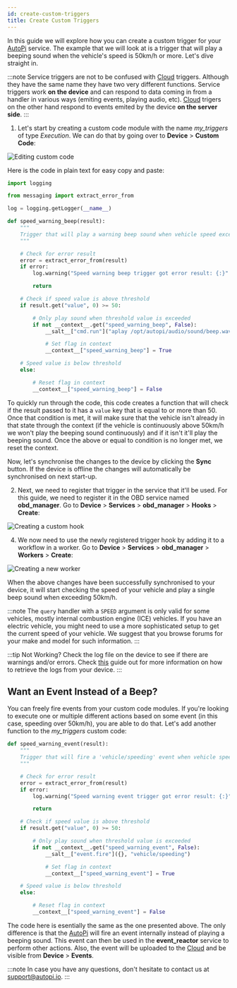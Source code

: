 ```yaml
---
id: create-custom-triggers
title: Create Custom Triggers
---
```


In this guide we will explore how you can create a custom trigger for your [AutoPi](https://www.autopi.io) service. The
example that we will look at is a trigger that will play a beeping sound when the vehicle's speed
is 50km/h or more. Let's dive straight in.

:::note
Service triggers are not to be confused with [Cloud](https://www.autopi.io/software-platform/cloud-management) triggers. Although they have the same name
they have two very different functions. Service triggers work **on the device** and can respond to
data coming in from a handler in various ways (emiting events, playing audio, etc). [Cloud](https://www.autopi.io/software-platform/cloud-management) trigers
on the other hand respond to events emited by the device **on the server side**.
:::

1. Let's start by creating a custom code module with the name *my_triggers* of type *Execution*. We
  can do that by going over to **Device** > **Custom Code**:

  ![Editing custom code](/img/cloud/device_management/services/create_custom_triggers/editing_custom_code.png) 

  Here is the code in plain text for easy copy and paste:

  ```python
  import logging
  
  from messaging import extract_error_from
  
  log = logging.getLogger(__name__)
  
  def speed_warning_beep(result):
      """
      Trigger that will play a warning beep sound when vehicle speed exceeds value of 50.
      """
  
      # Check for error result
      error = extract_error_from(result)
      if error:
          log.warning("Speed warning beep trigger got error result: {:}".format(result))
  
          return
  
      # Check if speed value is above threshold
      if result.get("value", 0) >= 50:
  
          # Only play sound when threshold value is exceeded
          if not __context__.get("speed_warning_beep", False):
              __salt__["cmd.run"]("aplay /opt/autopi/audio/sound/beep.wav")
  
              # Set flag in context
              __context__["speed_warning_beep"] = True
  
      # Speed value is below threshold
      else:
  
          # Reset flag in context
          __context__["speed_warning_beep"] = False
  ```

  To quickly run through the code, this code creates a function that will check if the result
  passed to it has a `value` key that is equal to or more than 50. Once that condition is met, it
  will make sure that the vehicle isn't already in that state through the context (if the vehicle
  is continuously above 50km/h we won't play the beeping sound continuously) and if it isn't it'll
  play the beeping sound. Once the above or equal to condition is no longer met, we reset the
  context.

  Now, let's synchronise the changes to the device by clicking the **Sync** button. If the device
  is offline the changes will automatically be synchronised on next start-up.

2. Next, we need to register that trigger in the service that it'll be used. For this guide, we
  need to register it in the OBD service named **obd_manager**. Go to **Device** > **Services** >
  **obd_manager** > **Hooks** > **Create**:

  ![Creating a custom hook](/img/cloud/device_management/services/create_custom_triggers/creating_a_custom_hook.png) 

4. We now need to use the newly registered trigger hook by adding it to a workflow in a worker.
  Go to **Device** > **Services** > **obd_manager** > **Workers** > **Create**:

  ![Creating a new worker](/img/cloud/device_management/services/create_custom_triggers/creating_a_new_worker.png) 

  When the above changes have been successfully synchronised to your device, it will start checking
  the speed of your vehicle and play a single beep sound when exceeding 50km/h.

  :::note
  The `query` handler with a `SPEED` argument is only valid for some vehicles, mostly internal
  combustion engine (ICE) vehicles. If you have an electric vehicle, you might need to use a more
  sophisticated setup to get the current speed of your vehicle. We suggest that you browse forums
  for your make and model for such information.
  :::

  :::tip Not Working?
  Check the log file on the device to see if there are warnings and/or errors. Check
  [this](/developer_guides/autopi_logs.md) guide out for more information on how to retrieve the logs from your
  device.
  :::

## Want an Event Instead of a Beep?

You can freely fire events from your custom code modules. If you're looking to execute
one or multiple different actions based on some event (in this case, speeding over 50km/h), you
are able to do that. Let's add another function to the *my_triggers* custom code:

```python
def speed_warning_event(result):
    """
    Trigger that will fire a 'vehicle/speeding' event when vehicle speed exceeds value of 50.
    """

    # Check for error result
    error = extract_error_from(result)
    if error:
        log.warning("Speed warning event trigger got error result: {:}".format(result))

        return

    # Check if speed value is above threshold
    if result.get("value", 0) >= 50:

        # Only play sound when threshold value is exceeded
        if not __context__.get("speed_warning_event", False):
            __salt__["event.fire"]({}, "vehicle/speeding")

            # Set flag in context
            __context__["speed_warning_event"] = True

    # Speed value is below threshold
    else:

        # Reset flag in context
        __context__["speed_warning_event"] = False
```

The code here is esentially the same as the one presented above. The only difference is that
the [AutoPi](https://www.autopi.io) will fire an event internally instead of playing a beeping sound. This event can then
be used in the **event_reactor** service to perform other actions. Also, the event will be uploaded
to the [Cloud](https://www.autopi.io/software-platform/cloud-management) and be visible from **Device** > **Events**.

:::note
In case you have any questions, don't hesitate to contact us at [support@autopi.io](mailto:support@autopi.io).
:::
